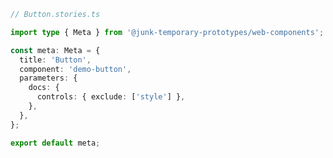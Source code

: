 ```ts
// Button.stories.ts

import type { Meta } from '@junk-temporary-prototypes/web-components';

const meta: Meta = {
  title: 'Button',
  component: 'demo-button',
  parameters: {
    docs: {
      controls: { exclude: ['style'] },
    },
  },
};

export default meta;
```
